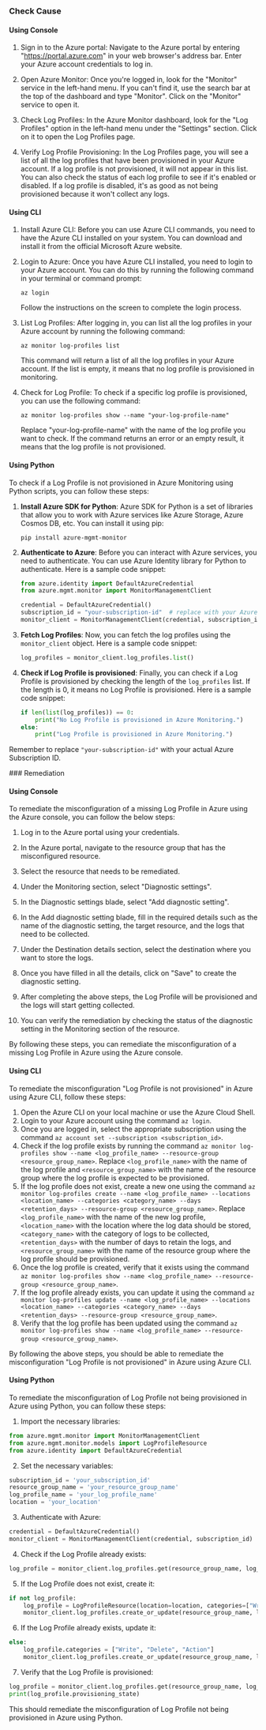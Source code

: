 

<Tabs><Tab title='Cause'>
### Check Cause

#### Using Console

1. Sign in to the Azure portal: Navigate to the Azure portal by entering "https://portal.azure.com" in your web browser's address bar. Enter your Azure account credentials to log in.

2. Open Azure Monitor: Once you're logged in, look for the "Monitor" service in the left-hand menu. If you can't find it, use the search bar at the top of the dashboard and type "Monitor". Click on the "Monitor" service to open it.

3. Check Log Profiles: In the Azure Monitor dashboard, look for the "Log Profiles" option in the left-hand menu under the "Settings" section. Click on it to open the Log Profiles page.

4. Verify Log Profile Provisioning: In the Log Profiles page, you will see a list of all the log profiles that have been provisioned in your Azure account. If a log profile is not provisioned, it will not appear in this list. You can also check the status of each log profile to see if it's enabled or disabled. If a log profile is disabled, it's as good as not being provisioned because it won't collect any logs.

#### Using CLI

1. Install Azure CLI: Before you can use Azure CLI commands, you need to have the Azure CLI installed on your system. You can download and install it from the official Microsoft Azure website.

2. Login to Azure: Once you have Azure CLI installed, you need to login to your Azure account. You can do this by running the following command in your terminal or command prompt:

   ```
   az login
   ```
   Follow the instructions on the screen to complete the login process.

3. List Log Profiles: After logging in, you can list all the log profiles in your Azure account by running the following command:

   ```
   az monitor log-profiles list
   ```
   This command will return a list of all the log profiles in your Azure account. If the list is empty, it means that no log profile is provisioned in monitoring.

4. Check for Log Profile: To check if a specific log profile is provisioned, you can use the following command:

   ```
   az monitor log-profiles show --name "your-log-profile-name"
   ```
   Replace "your-log-profile-name" with the name of the log profile you want to check. If the command returns an error or an empty result, it means that the log profile is not provisioned.

#### Using Python

To check if a Log Profile is not provisioned in Azure Monitoring using Python scripts, you can follow these steps:

1. **Install Azure SDK for Python**: Azure SDK for Python is a set of libraries that allow you to work with Azure services like Azure Storage, Azure Cosmos DB, etc. You can install it using pip:
   ```
   pip install azure-mgmt-monitor
   ```
2. **Authenticate to Azure**: Before you can interact with Azure services, you need to authenticate. You can use Azure Identity library for Python to authenticate. Here is a sample code snippet:
   ```python
   from azure.identity import DefaultAzureCredential
   from azure.mgmt.monitor import MonitorManagementClient

   credential = DefaultAzureCredential()
   subscription_id = "your-subscription-id"  # replace with your Azure Subscription ID
   monitor_client = MonitorManagementClient(credential, subscription_id)
   ```
3. **Fetch Log Profiles**: Now, you can fetch the log profiles using the `monitor_client` object. Here is a sample code snippet:
   ```python
   log_profiles = monitor_client.log_profiles.list()
   ```
4. **Check if Log Profile is provisioned**: Finally, you can check if a Log Profile is provisioned by checking the length of the `log_profiles` list. If the length is 0, it means no Log Profile is provisioned. Here is a sample code snippet:
   ```python
   if len(list(log_profiles)) == 0:
       print("No Log Profile is provisioned in Azure Monitoring.")
   else:
       print("Log Profile is provisioned in Azure Monitoring.")
   ```
Remember to replace `"your-subscription-id"` with your actual Azure Subscription ID.

</Tab>

<Tab title='Remediation'>
### Remediation

#### Using Console

To remediate the misconfiguration of a missing Log Profile in Azure using the Azure console, you can follow the below steps:

1. Log in to the Azure portal using your credentials.

2. In the Azure portal, navigate to the resource group that has the misconfigured resource.

3. Select the resource that needs to be remediated.

4. Under the Monitoring section, select "Diagnostic settings".

5. In the Diagnostic settings blade, select "Add diagnostic setting".

6. In the Add diagnostic setting blade, fill in the required details such as the name of the diagnostic setting, the target resource, and the logs that need to be collected.

7. Under the Destination details section, select the destination where you want to store the logs.

8. Once you have filled in all the details, click on "Save" to create the diagnostic setting.

9. After completing the above steps, the Log Profile will be provisioned and the logs will start getting collected.

10. You can verify the remediation by checking the status of the diagnostic setting in the Monitoring section of the resource. 

By following these steps, you can remediate the misconfiguration of a missing Log Profile in Azure using the Azure console.

#### Using CLI

To remediate the misconfiguration "Log Profile is not provisioned" in Azure using Azure CLI, follow these steps:

1. Open the Azure CLI on your local machine or use the Azure Cloud Shell.
2. Login to your Azure account using the command `az login`.
3. Once you are logged in, select the appropriate subscription using the command `az account set --subscription <subscription_id>`.
4. Check if the log profile exists by running the command `az monitor log-profiles show --name <log_profile_name> --resource-group <resource_group_name>`. Replace `<log_profile_name>` with the name of the log profile and `<resource_group_name>` with the name of the resource group where the log profile is expected to be provisioned.
5. If the log profile does not exist, create a new one using the command `az monitor log-profiles create --name <log_profile_name> --locations <location_name> --categories <category_name> --days <retention_days> --resource-group <resource_group_name>`. Replace `<log_profile_name>` with the name of the new log profile, `<location_name>` with the location where the log data should be stored, `<category_name>` with the category of logs to be collected, `<retention_days>` with the number of days to retain the logs, and `<resource_group_name>` with the name of the resource group where the log profile should be provisioned.
6. Once the log profile is created, verify that it exists using the command `az monitor log-profiles show --name <log_profile_name> --resource-group <resource_group_name>`.
7. If the log profile already exists, you can update it using the command `az monitor log-profiles update --name <log_profile_name> --locations <location_name> --categories <category_name> --days <retention_days> --resource-group <resource_group_name>`.
8. Verify that the log profile has been updated using the command `az monitor log-profiles show --name <log_profile_name> --resource-group <resource_group_name>`.

By following the above steps, you should be able to remediate the misconfiguration "Log Profile is not provisioned" in Azure using Azure CLI.

#### Using Python

To remediate the misconfiguration of Log Profile not being provisioned in Azure using Python, you can follow these steps:

1. Import the necessary libraries:

```python
from azure.mgmt.monitor import MonitorManagementClient
from azure.mgmt.monitor.models import LogProfileResource
from azure.identity import DefaultAzureCredential
```

2. Set the necessary variables:

```python
subscription_id = 'your_subscription_id'
resource_group_name = 'your_resource_group_name'
log_profile_name = 'your_log_profile_name'
location = 'your_location'
```

3. Authenticate with Azure:

```python
credential = DefaultAzureCredential()
monitor_client = MonitorManagementClient(credential, subscription_id)
```

4. Check if the Log Profile already exists:

```python
log_profile = monitor_client.log_profiles.get(resource_group_name, log_profile_name)
```

5. If the Log Profile does not exist, create it:

```python
if not log_profile:
    log_profile = LogProfileResource(location=location, categories=["Write", "Delete", "Action"])
    monitor_client.log_profiles.create_or_update(resource_group_name, log_profile_name, log_profile)
```

6. If the Log Profile already exists, update it:

```python
else:
    log_profile.categories = ["Write", "Delete", "Action"]
    monitor_client.log_profiles.create_or_update(resource_group_name, log_profile_name, log_profile)
```

7. Verify that the Log Profile is provisioned:

```python
log_profile = monitor_client.log_profiles.get(resource_group_name, log_profile_name)
print(log_profile.provisioning_state)
```

This should remediate the misconfiguration of Log Profile not being provisioned in Azure using Python.


</Tab>
</Tabs>